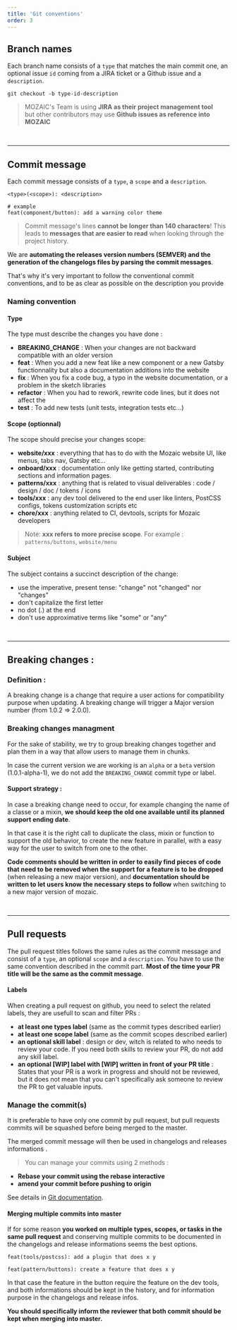 ```yaml
---
title: 'Git conventions'
order: 3
---
```


## Branch names

Each branch name consists of a `type` that matches the main commit one, an optional issue `id` coming from a JIRA ticket or a Github issue and a `description`.

```shell
git checkout -b type-id-description
```

> MOZAIC's Team is using **JIRA as their project management tool** <br /> but other contributors may use **Github issues as reference into MOZAIC**

<br />

---

## Commit message

Each commit message consists of a `type`, a `scope` and a `description`.

```git-commit
<type>(<scope>): <description>
```

```git-commit
# example
feat(component/button): add a warning color theme
```

> Commit message's lines **cannot be longer than 140 characters**!
> This leads to **messages that are easier to read** when looking through the project history.

We are **automating the releases version numbers (SEMVER) and the generation of the changelogs files by parsing the commit messages**.

That's why it's very important to follow the conventional commit conventions, and to be as clear as possible on the description you provide

### Naming convention

#### Type

The type must describe the changes you have done :

- **BREAKING_CHANGE** : When your changes are not backward compatible with an older version
- **feat** : When you add a new feat like a new component or a new Gatsby functionnality but also a documentation additions into the website
- **fix** : When you fix a code bug, a typo in the website documentation, or a problem in the sketch libraries
- **refactor** : When you had to rework, rewrite code lines, but it does not affect the
- **test** : To add new tests (unit tests, integration tests etc...)

#### Scope (optionnal)

The scope should precise your changes scope:

- **website/xxx** : everything that has to do with the Mozaic website UI, like menus, tabs nav, Gatsby etc...
- **onboard/xxx** : documentation only like getting started, contributing sections and information pages.
- **patterns/xxx** : anything that is related to visual deliverables : code / design / doc / tokens / icons
- **tools/xxx** : any dev tool delivered to the end user like linters, PostCSS configs, tokens customization scripts etc
- **chore/xxx** : anything related to CI, devtools, scripts for Mozaic developers

> Note: **xxx refers to more precise scope**. For example : `patterns/buttons`, `website/menu`

#### Subject

The subject contains a succinct description of the change:

- use the imperative, present tense: "change" not "changed" nor "changes"
- don't capitalize the first letter
- no dot (.) at the end
- don't use approximative terms like "some" or "any"

<br />

---

## Breaking changes :

### Definition :

A breaking change is a change that require a user actions for compatibility purpose when updating. A breaking change will trigger a Major version number (from 1.0.2 => 2.0.0).

### Breaking changes managment

For the sake of stability, we try to group breaking changes together and plan them in a way that allow users to manage them in chunks.

In case the current version we are working is an `alpha` or a `beta` version (1.0.1-alpha-1), we do not add the `BREAKING_CHANGE` commit type or label.

#### Support strategy :

In case a breaking change need to occur, for example changing the name of a classe or a mixin, **we should keep the old one available until its planned support ending date**.

In that case it is the right call to duplicate the class, mixin or function to support the old behavior, to create the new feature in parallel, with a easy way for the user to switch from one to the other.

**Code comments should be written in order to easily find pieces of code that need to be removed when the support for a feature is to be dropped** (when releasing a new major version), and **documentation should be written to let users know the necessary steps to follow** when switching to a new major version of mozaic.

<br />

---

## Pull requests

The pull request titles follows the same rules as the commit message and consist of a `type`, an optional `scope` and a `description`. You have to use the same convention described in the commit part.
**Most of the time your PR title will be the same as the commit message**.

#### Labels

When creating a pull request on github, you need to select the related labels, they are usefull to scan and filter PRs :

- **at least one types label** (same as the commit types described earlier)
- **at least one scope label** (same as the commit scopes described earlier)
- **an optional skill label** : design or dev, witch is related to who needs to review your code. If you need both skills to review your PR, do not add any skill label.
- **an optional [WIP] label with [WIP] written in front of your PR title** : States that your PR is a work in progress and should not be reviewed, but it does not mean that you can't specifically ask someone to review the PR to get valuable inputs.

### Manage the commit(s)

It is preferable to have only one commit by pull request, but pull requests commits will be squashed before being merged to the master.

The merged commit message will then be used in changelogs and releases informations .

> You can manage your commits using 2 methods :

- **Rebase your commit using the rebase interactive**
- **amend your commit before pushing to origin**

See details in [Git documentation](https://git-scm.com/book/en/v2).

#### Merging multiple commits into master

If for some reason **you worked on multiple types, scopes, or tasks in the same pull request** and conserving multiple commits to be documented in the changelogs and release informations seems the best options.

```git-commit
feat(tools/postcss): add a plugin that does x y
```

```git-commit
feat(pattern/buttons): create a feature that does x y
```

In that case the feature in the button require the feature on the dev tools, and both informations should be kept in the history, and for information purpose in the changelogs and release infos.

**You should specifically inform the reviewer that both commit should be kept when merging into master.**

